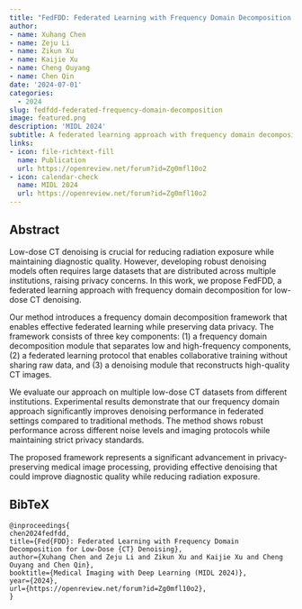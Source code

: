 ```yaml
---
title: "FedFDD: Federated Learning with Frequency Domain Decomposition for Low-Dose CT Denoising"
author: 
- name: Xuhang Chen
- name: Zeju Li
- name: Zikun Xu
- name: Kaijie Xu
- name: Cheng Ouyang
- name: Chen Qin
date: '2024-07-01'
categories:
  - 2024
slug: fedfdd-federated-frequency-domain-decomposition
image: featured.png
description: 'MIDL 2024'
subtitle: A federated learning approach with frequency domain decomposition for low-dose CT denoising.
links:
- icon: file-richtext-fill
  name: Publication
  url: https://openreview.net/forum?id=Zg0mfl10o2
- icon: calendar-check
  name: MIDL 2024
  url: https://openreview.net/forum?id=Zg0mfl10o2
---
```


## Abstract

Low-dose CT denoising is crucial for reducing radiation exposure while maintaining diagnostic quality. However, developing robust denoising models often requires large datasets that are distributed across multiple institutions, raising privacy concerns. In this work, we propose FedFDD, a federated learning approach with frequency domain decomposition for low-dose CT denoising.

Our method introduces a frequency domain decomposition framework that enables effective federated learning while preserving data privacy. The framework consists of three key components: (1) a frequency domain decomposition module that separates low and high-frequency components, (2) a federated learning protocol that enables collaborative training without sharing raw data, and (3) a denoising module that reconstructs high-quality CT images.

We evaluate our approach on multiple low-dose CT datasets from different institutions. Experimental results demonstrate that our frequency domain approach significantly improves denoising performance in federated settings compared to traditional methods. The method shows robust performance across different noise levels and imaging protocols while maintaining strict privacy standards.

The proposed framework represents a significant advancement in privacy-preserving medical image processing, providing effective denoising that could improve diagnostic quality while reducing radiation exposure.

## BibTeX

```{=html}
<pre class="quarto-appendix-bibtex" data-clipboard-text="@inproceedings{
chen2024fedfdd,
title={Fed{FDD}: Federated Learning with Frequency Domain Decomposition for Low-Dose {CT} Denoising},
author={Xuhang Chen and Zeju Li and Zikun Xu and Kaijie Xu and Cheng Ouyang and Chen Qin},
booktitle={Medical Imaging with Deep Learning (MIDL 2024)},
year={2024},
url={https://openreview.net/forum?id=Zg0mfl10o2},
}"><code>@inproceedings{
chen2024fedfdd,
title={Fed{FDD}: Federated Learning with Frequency Domain Decomposition for Low-Dose {CT} Denoising},
author={Xuhang Chen and Zeju Li and Zikun Xu and Kaijie Xu and Cheng Ouyang and Chen Qin},
booktitle={Medical Imaging with Deep Learning (MIDL 2024)},
year={2024},
url={https://openreview.net/forum?id=Zg0mfl10o2},
}</code></pre>
``` 
